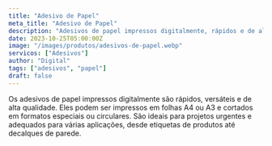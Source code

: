 ```yaml
---
title: "Adesivo de Papel"
meta_title: "Adesivo de Papel"
description: "Adesivos de papel impressos digitalmente, rápidos e de alta qualidade. Versáteis para projetos urgentes, adequados para etiquetas de produtos a decalques de parede."
date: 2023-10-25T05:00:00Z
image: "/images/produtos/adesivos-de-papel.webp"
servicos: ["Adesivos"]
author: "Digital"
tags: ["adesivos", "papel"]
draft: false
---
```


Os adesivos de papel impressos digitalmente são rápidos, versáteis e de alta qualidade. Eles podem ser impressos em folhas A4 ou A3 e cortados em formatos especiais ou circulares. São ideais para projetos urgentes e adequados para várias aplicações, desde etiquetas de produtos até decalques de parede.

<ButtonWhatsapp
  label="ORÇAMENTO PELO WHATSAPP"
  tag="_blank"
  produto="Adesivo de Papel"
  phoneNumber="5567999005557"
/>
